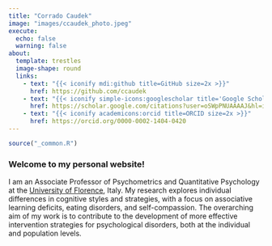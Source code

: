 ```yaml
---
title: "Corrado Caudek"
image: "images/ccaudek_photo.jpeg"
execute: 
  echo: false
  warning: false
about:
  template: trestles
  image-shape: round
  links:
    - text: "{{< iconify mdi:github title=GitHub size=2x >}}"
      href: https://github.com/ccaudek
    - text: "{{< iconify simple-icons:googlescholar title='Google Scholar' size=2x >}}"
      href: https://scholar.google.com/citations?user=oSWpPNUAAAAJ&hl=it
    - text: "{{< iconify academicons:orcid title=ORCID size=2x >}}"
      href: https://orcid.org/0000-0002-1404-0420
---
```


```r
source("_common.R")
```

### Welcome to my personal website!

I am an Associate Professor of Psychometrics and Quantitative Psychology at the [University of Florence](https://www.unifi.it/en), Italy. My research explores individual differences in cognitive styles and strategies, with a focus on associative learning deficits, eating disorders, and self-compassion. The overarching aim of my work is to contribute to the development of more effective intervention strategies for psychological disorders, both at the individual and population levels.
